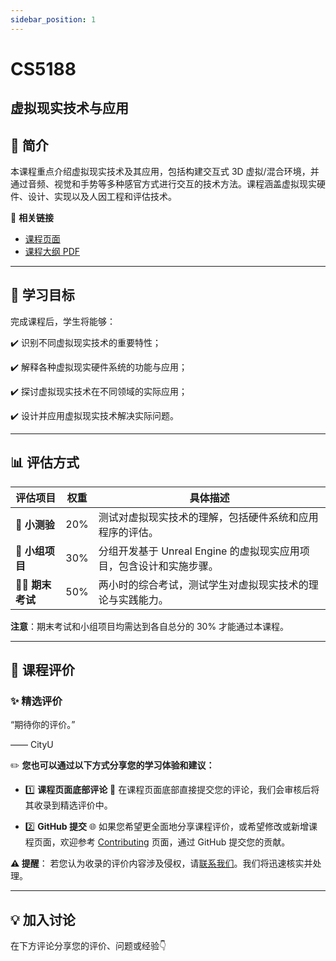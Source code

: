 ```yaml
---
sidebar_position: 1
---
```


# CS5188
## 虚拟现实技术与应用

## **📘 简介**
本课程重点介绍虚拟现实技术及其应用，包括构建交互式 3D 虚拟/混合环境，并通过音频、视觉和手势等多种感官方式进行交互的技术方法。课程涵盖虚拟现实硬件、设计、实现以及人因工程和评估技术。

🔗 **相关链接**
- [课程页面](https://www.cityu.edu.hk/catalogue/pg/202425/course/CS5188.htm)
- [课程大纲 PDF](https://www.cityu.edu.hk/catalogue/pg/202425/course/CS5188.pdf)

---

## **🎯 学习目标**

完成课程后，学生将能够：

✔️ 识别不同虚拟现实技术的重要特性；

✔️ 解释各种虚拟现实硬件系统的功能与应用；

✔️ 探讨虚拟现实技术在不同领域的实际应用；

✔️ 设计并应用虚拟现实技术解决实际问题。

---

## **📊 评估方式**

| **评估项目**       | **权重** | **具体描述**                                                                                      |
|-------------------|---------|--------------------------------------------------------------------------------------------------|
| **📝 小测验**      | 20%     | 测试对虚拟现实技术的理解，包括硬件系统和应用程序的评估。                                          |
| **🤝 小组项目**    | 30%     | 分组开发基于 Unreal Engine 的虚拟现实应用项目，包含设计和实施步骤。                               |
| **🧑‍💻 期末考试**   | 50%     | 两小时的综合考试，测试学生对虚拟现实技术的理论与实践能力。                                        |

**注意**：期末考试和小组项目均需达到各自总分的 30% 才能通过本课程。

---

## **💬 课程评价**

### ✨ **精选评价**
<div className={commentStyles.commentBox}>
    <p className={commentStyles.commentText}>
        “期待你的评价。”
    </p>
    <p className={commentStyles.commentAuthor}>—— CityU</p>
</div>

✏️ **您也可以通过以下方式分享您的学习体验和建议：**

- 1️⃣ **课程页面底部评论**
💬 在课程页面底部直接提交您的评论，我们会审核后将其收录到精选评价中。

- 2️⃣ **GitHub 提交**
🌐 如果您希望更全面地分享课程评价，或希望修改或新增课程页面，欢迎参考 [Contributing](https://penjc.github.io/cityU-navigator/contributing) 页面，通过 GitHub 提交您的贡献。

**⚠️ 提醒**：
若您认为收录的评价内容涉及侵权，请[联系我们](https://github.com/penjc/cityU-navigator/issues)。我们将迅速核实并处理。


---

## **💡 加入讨论**

在下方评论分享您的评价、问题或经验👇
<Utterances />